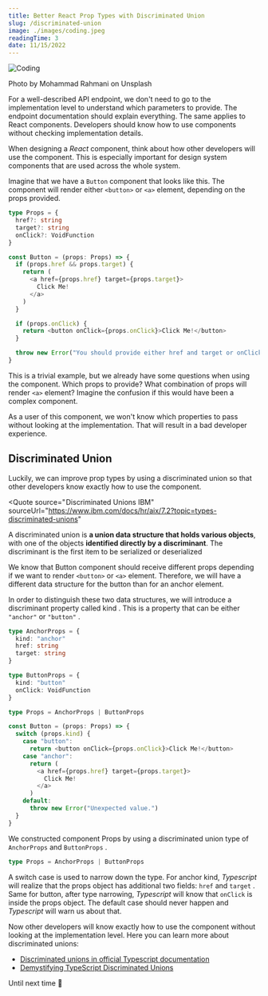 ```yaml
---
title: Better React Prop Types with Discriminated Union
slug: /discriminated-union
image: ./images/coding.jpeg
readingTime: 3
date: 11/15/2022
---
```


<Intro
  title={props.pageContext.frontmatter.title}
  readingTime={props.pageContext.frontmatter.readingTime}
  date={props.pageContext.frontmatter.date}
/>

![Coding](./images/coding.jpeg)

<PhotoCaption>Photo by Mohammad Rahmani on Unsplash</PhotoCaption>

For a well-described API endpoint, we don't need to go to the implementation level to understand which parameters to provide.
The endpoint documentation should explain everything.
The same applies to React components.
Developers should know how to use components without checking implementation details.

When designing a _React_ component, think about how other developers will use the component.
This is especially important for design system components that are used across the whole system.

Imagine that we have a `Button` component that looks like this.
The component will render either `<button>` or `<a>` element, depending on the props provided.

```ts
type Props = {
  href?: string
  target?: string
  onClick?: VoidFunction
}

const Button = (props: Props) => {
  if (props.href && props.target) {
    return (
      <a href={props.href} target={props.target}>
        Click Me!
      </a>
    )
  }

  if (props.onClick) {
    return <button onClick={props.onClick}>Click Me!</button>
  }

  throw new Error("You should provide either href and target or onClick prop.")
}
```

This is a trivial example, but we already have some questions when using the component.
Which props to provide? What combination of props will render `<a>` element?
Imagine the confusion if this would have been a complex component.

As a user of this component, we won't know which properties to pass without looking at the implementation.
That will result in a bad developer experience.

## Discriminated Union

Luckily, we can improve prop types by using a discriminated union so that other developers know exactly how to use the component.

<Quote
  source=" Discriminated Unions IBM"
  sourceUrl="https://www.ibm.com/docs/hr/aix/7.2?topic=types-discriminated-unions"
>
  A discriminated union is **a union data structure that holds various
  objects**, with one of the objects **identified directly by a discriminant**.
  The discriminant is the first item to be serialized or deserialized
</Quote>

We know that Button component should receive different props depending if we want to render `<button>` or `<a>` element.
Therefore, we will have a different data structure for the button than for an anchor element.

In order to distinguish these two data structures, we will introduce a discriminant property called kind .
This is a property that can be either `"anchor"` or `"button"` .

```ts
type AnchorProps = {
  kind: "anchor"
  href: string
  target: string
}

type ButtonProps = {
  kind: "button"
  onClick: VoidFunction
}

type Props = AnchorProps | ButtonProps

const Button = (props: Props) => {
  switch (props.kind) {
    case "button":
      return <button onClick={props.onClick}>Click Me!</button>
    case "anchor":
      return (
        <a href={props.href} target={props.target}>
          Click Me!
        </a>
      )
    default:
      throw new Error("Unexpected value.")
  }
}
```

We constructed component Props by using a discriminated union type of `AnchorProps` and `ButtonProps` .

```ts
type Props = AnchorProps | ButtonProps
```

A switch case is used to narrow down the type. For anchor kind, _Typescript_ will realize that the props object has additional two fields: `href` and `target` .
Same for button, after type narrowing, _Typescript_ will know that `onClick` is inside the props object.
The default case should never happen and _Typescript_ will warn us about that.

Now other developers will know exactly how to use the component without looking at the implementation level.
Here you can learn more about discriminated unions:

- [Discriminated unions in official Typescript documentation](https://medium.com/r?url=https%3A%2F%2Fwww.typescriptlang.org%2Fdocs%2Fhandbook%2F2%2Fnarrowing.html%23discriminated-unions)
- [Demystifying TypeScript Discriminated Unions](https://medium.com/r?url=https%3A%2F%2Fcss-tricks.com%2Ftypescript-discriminated-unions%2F)

Until next time 👋
